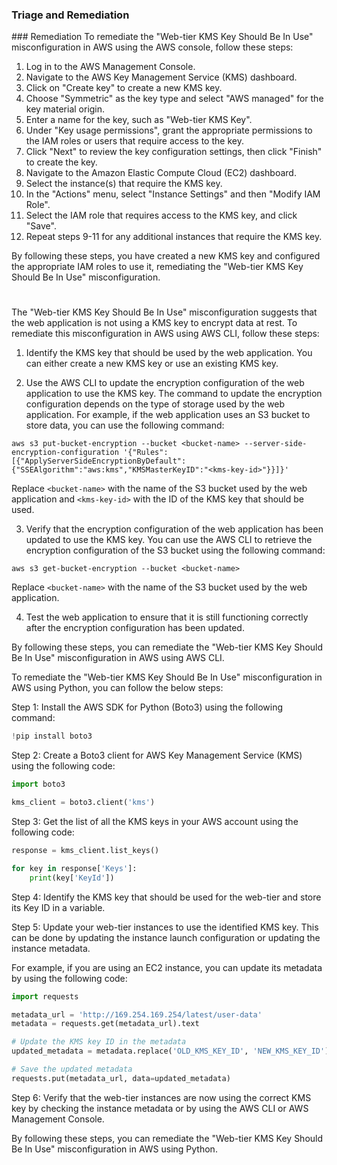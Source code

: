 
### Triage and Remediation
<Tabs>
<Tab title='Remediation'>
### Remediation

<AccordionGroup>
<Accordion title='Using Console' defaultOpen='true'>
To remediate the "Web-tier KMS Key Should Be In Use" misconfiguration in AWS using the AWS console, follow these steps:

1. Log in to the AWS Management Console.
2. Navigate to the AWS Key Management Service (KMS) dashboard.
3. Click on "Create key" to create a new KMS key. 
4. Choose "Symmetric" as the key type and select "AWS managed" for the key material origin.
5. Enter a name for the key, such as "Web-tier KMS Key".
6. Under "Key usage permissions", grant the appropriate permissions to the IAM roles or users that require access to the key. 
7. Click "Next" to review the key configuration settings, then click "Finish" to create the key.
8. Navigate to the Amazon Elastic Compute Cloud (EC2) dashboard.
9. Select the instance(s) that require the KMS key.
10. In the "Actions" menu, select "Instance Settings" and then "Modify IAM Role".
11. Select the IAM role that requires access to the KMS key, and click "Save".
12. Repeat steps 9-11 for any additional instances that require the KMS key.

By following these steps, you have created a new KMS key and configured the appropriate IAM roles to use it, remediating the "Web-tier KMS Key Should Be In Use" misconfiguration.

#
</Accordion>

<Accordion title='Using CLI'>
The "Web-tier KMS Key Should Be In Use" misconfiguration suggests that the web application is not using a KMS key to encrypt data at rest. To remediate this misconfiguration in AWS using AWS CLI, follow these steps:

1. Identify the KMS key that should be used by the web application. You can either create a new KMS key or use an existing KMS key.

2. Use the AWS CLI to update the encryption configuration of the web application to use the KMS key. The command to update the encryption configuration depends on the type of storage used by the web application. For example, if the web application uses an S3 bucket to store data, you can use the following command:

```
aws s3 put-bucket-encryption --bucket <bucket-name> --server-side-encryption-configuration '{"Rules":[{"ApplyServerSideEncryptionByDefault":{"SSEAlgorithm":"aws:kms","KMSMasterKeyID":"<kms-key-id>"}}]}'
```

Replace `<bucket-name>` with the name of the S3 bucket used by the web application and `<kms-key-id>` with the ID of the KMS key that should be used.

3. Verify that the encryption configuration of the web application has been updated to use the KMS key. You can use the AWS CLI to retrieve the encryption configuration of the S3 bucket using the following command:

```
aws s3 get-bucket-encryption --bucket <bucket-name>
```

Replace `<bucket-name>` with the name of the S3 bucket used by the web application.

4. Test the web application to ensure that it is still functioning correctly after the encryption configuration has been updated.

By following these steps, you can remediate the "Web-tier KMS Key Should Be In Use" misconfiguration in AWS using AWS CLI.
</Accordion>

<Accordion title='Using Python'>
To remediate the "Web-tier KMS Key Should Be In Use" misconfiguration in AWS using Python, you can follow the below steps:

Step 1: Install the AWS SDK for Python (Boto3) using the following command:

```python
!pip install boto3
```

Step 2: Create a Boto3 client for AWS Key Management Service (KMS) using the following code:

```python
import boto3

kms_client = boto3.client('kms')
```

Step 3: Get the list of all the KMS keys in your AWS account using the following code:

```python
response = kms_client.list_keys()

for key in response['Keys']:
    print(key['KeyId'])
```

Step 4: Identify the KMS key that should be used for the web-tier and store its Key ID in a variable. 

Step 5: Update your web-tier instances to use the identified KMS key. This can be done by updating the instance launch configuration or updating the instance metadata.

For example, if you are using an EC2 instance, you can update its metadata by using the following code:

```python
import requests

metadata_url = 'http://169.254.169.254/latest/user-data'
metadata = requests.get(metadata_url).text

# Update the KMS key ID in the metadata
updated_metadata = metadata.replace('OLD_KMS_KEY_ID', 'NEW_KMS_KEY_ID')

# Save the updated metadata
requests.put(metadata_url, data=updated_metadata)
```

Step 6: Verify that the web-tier instances are now using the correct KMS key by checking the instance metadata or by using the AWS CLI or AWS Management Console.

By following these steps, you can remediate the "Web-tier KMS Key Should Be In Use" misconfiguration in AWS using Python.
</Accordion>

</AccordionGroup>
</Tab>
</Tabs>
